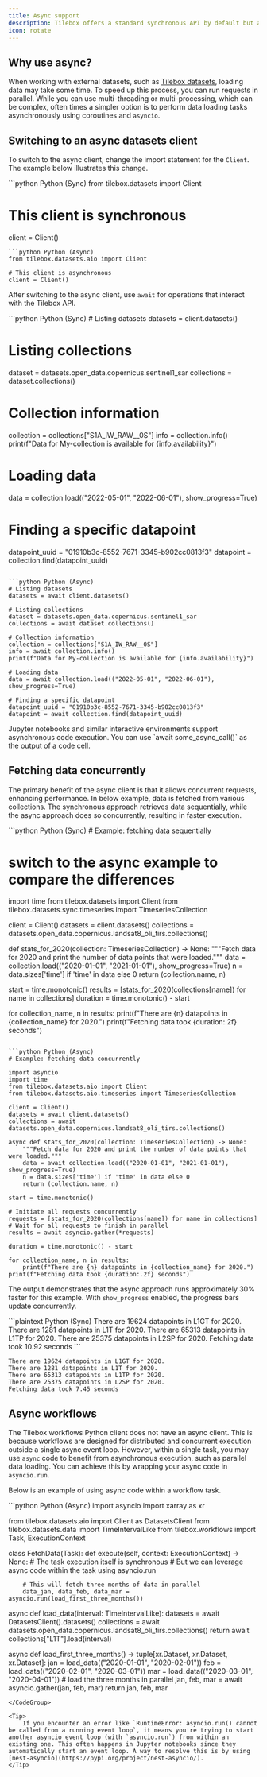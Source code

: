 ```yaml
---
title: Async support
description: Tilebox offers a standard synchronous API by default but also provides an async client option when needed.
icon: rotate
---
```


## Why use async?

When working with external datasets, such as [Tilebox datasets](/datasets/timeseries), loading data may take some time. To speed up this process, you can run requests in parallel. While you can use multi-threading or multi-processing, which can be complex, often times a simpler option is to perform data loading tasks asynchronously using coroutines and `asyncio`.

## Switching to an async datasets client

To switch to the async client, change the import statement for the `Client`. The example below illustrates this change.

<CodeGroup>
```python Python (Sync)
from tilebox.datasets import Client

# This client is synchronous
client = Client()
```
```python Python (Async)
from tilebox.datasets.aio import Client

# This client is asynchronous
client = Client()
```
</CodeGroup>

After switching to the async client, use `await` for operations that interact with the Tilebox API.

<CodeGroup>
```python Python (Sync)
# Listing datasets
datasets = client.datasets()

# Listing collections
dataset = datasets.open_data.copernicus.sentinel1_sar
collections = dataset.collections()

# Collection information
collection = collections["S1A_IW_RAW__0S"]
info = collection.info()
print(f"Data for My-collection is available for {info.availability}")

# Loading data
data = collection.load(("2022-05-01", "2022-06-01"), show_progress=True)

# Finding a specific datapoint
datapoint_uuid = "01910b3c-8552-7671-3345-b902cc0813f3"
datapoint = collection.find(datapoint_uuid)
```

```python Python (Async)
# Listing datasets
datasets = await client.datasets()

# Listing collections
dataset = datasets.open_data.copernicus.sentinel1_sar
collections = await dataset.collections()

# Collection information
collection = collections["S1A_IW_RAW__0S"]
info = await collection.info()
print(f"Data for My-collection is available for {info.availability}")

# Loading data
data = await collection.load(("2022-05-01", "2022-06-01"), show_progress=True)

# Finding a specific datapoint
datapoint_uuid = "01910b3c-8552-7671-3345-b902cc0813f3"
datapoint = await collection.find(datapoint_uuid)
```
</CodeGroup>

<Note>
  Jupyter notebooks and similar interactive environments support asynchronous code execution. You can use
  `await some_async_call()` as the output of a code cell.
</Note>

## Fetching data concurrently

The primary benefit of the async client is that it allows concurrent requests, enhancing performance.
In below example, data is fetched from various collections. The synchronous approach retrieves data sequentially, while the async approach does so concurrently, resulting in faster execution.

<CodeGroup>
```python Python (Sync)
# Example: fetching data sequentially

# switch to the async example to compare the differences
import time
from tilebox.datasets import Client
from tilebox.datasets.sync.timeseries import TimeseriesCollection

client = Client()
datasets = client.datasets()
collections = datasets.open_data.copernicus.landsat8_oli_tirs.collections()

def stats_for_2020(collection: TimeseriesCollection) -> None:
    """Fetch data for 2020 and print the number of data points that were loaded."""
    data = collection.load(("2020-01-01", "2021-01-01"), show_progress=True)
    n = data.sizes['time'] if 'time' in data else 0
    return (collection.name, n)

start = time.monotonic()
results = [stats_for_2020(collections[name]) for name in collections]
duration = time.monotonic() - start

for collection_name, n in results:
    print(f"There are {n} datapoints in {collection_name} for 2020.")
print(f"Fetching data took {duration:.2f} seconds")
```

```python Python (Async)
# Example: fetching data concurrently

import asyncio
import time
from tilebox.datasets.aio import Client
from tilebox.datasets.aio.timeseries import TimeseriesCollection

client = Client()
datasets = await client.datasets()
collections = await datasets.open_data.copernicus.landsat8_oli_tirs.collections()

async def stats_for_2020(collection: TimeseriesCollection) -> None:
    """Fetch data for 2020 and print the number of data points that were loaded."""
    data = await collection.load(("2020-01-01", "2021-01-01"), show_progress=True)
    n = data.sizes['time'] if 'time' in data else 0
    return (collection.name, n)

start = time.monotonic()

# Initiate all requests concurrently
requests = [stats_for_2020(collections[name]) for name in collections]
# Wait for all requests to finish in parallel
results = await asyncio.gather(*requests)

duration = time.monotonic() - start

for collection_name, n in results:
    print(f"There are {n} datapoints in {collection_name} for 2020.")
print(f"Fetching data took {duration:.2f} seconds")
```
</CodeGroup>

The output demonstrates that the async approach runs approximately 30% faster for this example. With `show_progress` enabled, the progress bars update concurrently.

<CodeGroup>
```plaintext Python (Sync)
There are 19624 datapoints in L1GT for 2020.
There are 1281 datapoints in L1T for 2020.
There are 65313 datapoints in L1TP for 2020.
There are 25375 datapoints in L2SP for 2020.
Fetching data took 10.92 seconds
```

```plaintext Python (Async)
There are 19624 datapoints in L1GT for 2020.
There are 1281 datapoints in L1T for 2020.
There are 65313 datapoints in L1TP for 2020.
There are 25375 datapoints in L2SP for 2020.
Fetching data took 7.45 seconds
```
</CodeGroup>

## Async workflows

The Tilebox workflows Python client does not have an async client. This is because workflows are designed for distributed and concurrent execution outside a single async event loop. However, within a single task, you may use `async` code to benefit from asynchronous execution, such as parallel data loading. You can achieve this by wrapping your async code in `asyncio.run`.

Below is an example of using async code within a workflow task.

<CodeGroup>
```python Python (Async)
import asyncio
import xarray as xr

from tilebox.datasets.aio import Client as DatasetsClient
from tilebox.datasets.data import TimeIntervalLike
from tilebox.workflows import Task, ExecutionContext

class FetchData(Task):
    def execute(self, context: ExecutionContext) -> None:
        # The task execution itself is synchronous
        # But we can leverage async code within the task using asyncio.run

        # This will fetch three months of data in parallel
        data_jan, data_feb, data_mar = asyncio.run(load_first_three_months())
        
async def load_data(interval: TimeIntervalLike):
    datasets = await DatasetsClient().datasets()
    collections = await datasets.open_data.copernicus.landsat8_oli_tirs.collections()
    return await collections["L1T"].load(interval)

async def load_first_three_months() -> tuple[xr.Dataset, xr.Dataset, xr.Dataset]:
    jan = load_data(("2020-01-01", "2020-02-01"))
    feb = load_data(("2020-02-01", "2020-03-01"))
    mar = load_data(("2020-03-01", "2020-04-01"))
    # load the three months in parallel
    jan, feb, mar = await asyncio.gather(jan, feb, mar)
    return jan, feb, mar
```
</CodeGroup>

<Tip>
    If you encounter an error like `RuntimeError: asyncio.run() cannot be called from a running event loop`, it means you're trying to start another asyncio event loop (with `asyncio.run`) from within an existing one. This often happens in Jupyter notebooks since they automatically start an event loop. A way to resolve this is by using [nest-asyncio](https://pypi.org/project/nest-asyncio/).
</Tip>
